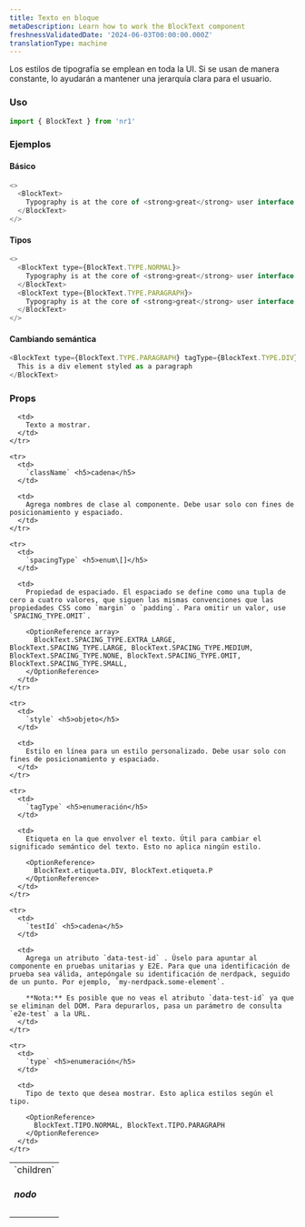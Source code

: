 ```yaml
---
title: Texto en bloque
metaDescription: Learn how to work the BlockText component
freshnessValidatedDate: '2024-06-03T00:00:00.000Z'
translationType: machine
---
```


Los estilos de tipografía se emplean en toda la UI. Si se usan de manera constante, lo ayudarán a mantener una jerarquía clara para el usuario.

### Uso

```js
import { BlockText } from 'nr1'
```

### Ejemplos

#### Básico

```js
<>
  <BlockText>
    Typography is at the core of <strong>great</strong> user interface design.
  </BlockText>
</>
```

#### Tipos

```js
<>
  <BlockText type={BlockText.TYPE.NORMAL}>
    Typography is at the core of <strong>great</strong> user interface design.
  </BlockText>
  <BlockText type={BlockText.TYPE.PARAGRAPH}>
    Typography is at the core of <strong>great</strong> user interface design.
  </BlockText>
</>
```

#### Cambiando semántica

```js
<BlockText type={BlockText.TYPE.PARAGRAPH} tagType={BlockText.TYPE.DIV}>
  This is a div element styled as a paragraph
</BlockText>
```

### Props

<table>
  <tbody>
    <tr>
      <td>
        `children` <h5>nodo</h5>
      </td>

      <td>
        Texto a mostrar.
      </td>
    </tr>

    <tr>
      <td>
        `className` <h5>cadena</h5>
      </td>

      <td>
        Agrega nombres de clase al componente. Debe usar solo con fines de posicionamiento y espaciado.
      </td>
    </tr>

    <tr>
      <td>
        `spacingType` <h5>enum\[]</h5>
      </td>

      <td>
        Propiedad de espaciado. El espaciado se define como una tupla de cero a cuatro valores, que siguen las mismas convenciones que las propiedades CSS como `margin` o `padding`. Para omitir un valor, use `SPACING_TYPE.OMIT`.

        <OptionReference array>
          BlockText.SPACING_TYPE.EXTRA_LARGE, BlockText.SPACING_TYPE.LARGE, BlockText.SPACING_TYPE.MEDIUM, BlockText.SPACING_TYPE.NONE, BlockText.SPACING_TYPE.OMIT, BlockText.SPACING_TYPE.SMALL,
        </OptionReference>
      </td>
    </tr>

    <tr>
      <td>
        `style` <h5>objeto</h5>
      </td>

      <td>
        Estilo en línea para un estilo personalizado. Debe usar solo con fines de posicionamiento y espaciado.
      </td>
    </tr>

    <tr>
      <td>
        `tagType` <h5>enumeración</h5>
      </td>

      <td>
        Etiqueta en la que envolver el texto. Útil para cambiar el significado semántico del texto. Esto no aplica ningún estilo.

        <OptionReference>
          BlockText.etiqueta.DIV, BlockText.etiqueta.P
        </OptionReference>
      </td>
    </tr>

    <tr>
      <td>
        `testId` <h5>cadena</h5>
      </td>

      <td>
        Agrega un atributo `data-test-id` . Úselo para apuntar al componente en pruebas unitarias y E2E. Para que una identificación de prueba sea válida, antepóngale su identificación de nerdpack, seguido de un punto. Por ejemplo, `my-nerdpack.some-element`.

        **Nota:** Es posible que no veas el atributo `data-test-id` ya que se eliminan del DOM. Para depurarlos, pasa un parámetro de consulta `e2e-test` a la URL.
      </td>
    </tr>

    <tr>
      <td>
        `type` <h5>enumeración</h5>
      </td>

      <td>
        Tipo de texto que desea mostrar. Esto aplica estilos según el tipo.

        <OptionReference>
          BlockText.TIPO.NORMAL, BlockText.TIPO.PARAGRAPH
        </OptionReference>
      </td>
    </tr>
  </tbody>
</table>